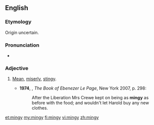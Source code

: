 ==English==
===Etymology===
Origin uncertain.

===Pronunciation===
*{{a|UK}} {{IPA|/ˈmɪndʒi/}}

===Adjective===
{{en-adj|mingier|mingiest}}

# {{context|colloquial}} [[mean|Mean]], [[miserly]], [[stingy]].
#*'''1974''', {{w|GB Edwards}}, ''The Book of Ebenezer Le Page'', New York 2007, p. 298:
#*:After the Liberation Mrs Crewe kept on being as '''mingy''' as before with the food; and wouldn't let Harold buy any new clothes.

[[et:mingy]]
[[my:mingy]]
[[fi:mingy]]
[[vi:mingy]]
[[zh:mingy]]